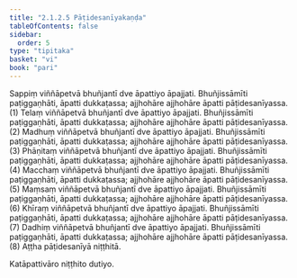 ```yaml
---
title: "2.1.2.5 Pāṭidesanīyakaṇḍa"
tableOfContents: false
sidebar:
  order: 5
type: "tipitaka"
basket: "vi"
book: "pari"
---
```



<DynamicBreadcrumb />

<Division number="240" book="pari" e="ch" v="5" p="140">

<Paragraph number="982" book="pari">
Sappiṃ viññāpetvā bhuñjantī dve āpattiyo āpajjati. Bhuñjissāmīti paṭiggaṇhāti, āpatti dukkaṭassa; ajjhohāre ajjhohāre āpatti pāṭidesanīyassa. (1)
</Paragraph>

<Paragraph number="983" book="pari">
Telaṃ viññāpetvā bhuñjantī dve āpattiyo āpajjati. Bhuñjissāmīti paṭiggaṇhāti, āpatti dukkaṭassa; ajjhohāre ajjhohāre āpatti pāṭidesanīyassa. (2)
</Paragraph>

<Paragraph number="984" book="pari">
Madhuṃ viññāpetvā bhuñjantī dve āpattiyo āpajjati. Bhuñjissāmīti paṭiggaṇhāti, āpatti dukkaṭassa; ajjhohāre ajjhohāre āpatti pāṭidesanīyassa. (3)
</Paragraph>

<Paragraph number="985" book="pari">
Phāṇitaṃ viññāpetvā bhuñjantī dve āpattiyo āpajjati. Bhuñjissāmīti paṭiggaṇhāti, āpatti dukkaṭassa; ajjhohāre ajjhohāre āpatti pāṭidesanīyassa. (4)
</Paragraph>

<Paragraph number="986" book="pari">
Macchaṃ viññāpetvā bhuñjantī dve āpattiyo āpajjati. Bhuñjissāmīti paṭiggaṇhāti, āpatti dukkaṭassa; ajjhohāre ajjhohāre āpatti pāṭidesanīyassa. (5)
</Paragraph>

<Paragraph number="987" book="pari">
Maṃsaṃ viññāpetvā bhuñjantī dve āpattiyo āpajjati. Bhuñjissāmīti paṭiggaṇhāti, āpatti dukkaṭassa; ajjhohāre ajjhohāre āpatti pāṭidesanīyassa. (6)
</Paragraph>

<Paragraph number="988" book="pari">
Khīraṃ viññāpetvā bhuñjantī dve āpattiyo āpajjati. Bhuñjissāmīti paṭiggaṇhāti, āpatti dukkaṭassa; ajjhohāre ajjhohāre āpatti pāṭidesanīyassa. (7)
</Paragraph>

<Paragraph number="989" book="pari">
Dadhiṃ viññāpetvā bhuñjantī dve āpattiyo āpajjati. Bhuñjissāmīti paṭiggaṇhāti, āpatti dukkaṭassa; ajjhohāre ajjhohāre āpatti pāṭidesanīyassa. (8)

</Paragraph>
</Division>

<Paragraph number="990" type="center" book="pari">
Aṭṭha pāṭidesanīyā niṭṭhitā.

  
Katāpattivāro niṭṭhito dutiyo.
</Paragraph>